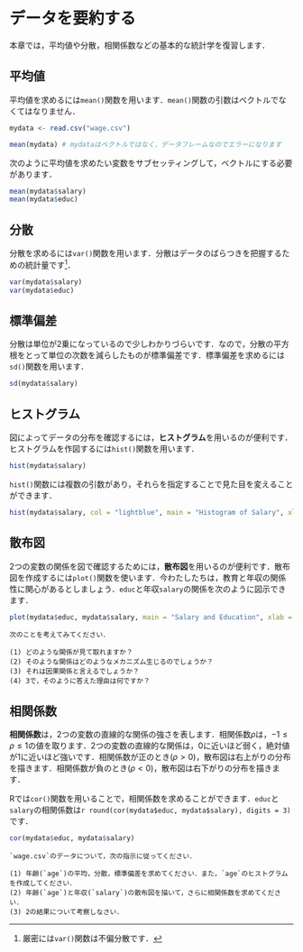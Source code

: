 # データを要約する{#summarization}

本章では，平均値や分散，相関係数などの基本的な統計学を復習します．

## 平均値

平均値を求めるには`mean()`関数を用います．`mean()`関数の引数はベクトルでなくてはなりません．

```r
mydata <- read.csv("wage.csv")
```


```r
mean(mydata) # mydataはベクトルではなく，データフレームなのでエラーになります
```
次のように平均値を求めたい変数をサブセッティングして，ベクトルにする必要があります．

```r
mean(mydata$salary)
mean(mydata$educ)
```
## 分散

分散を求めるには`var()`関数を用います．分散はデータのばらつきを把握するための統計量です^[厳密には`var()`関数は不偏分散です．]．

```r
var(mydata$salary)
var(mydata$educ)
```

## 標準偏差

分散は単位が2乗になっているので少しわかりづらいです．なので，分散の平方根をとって単位の次数を減らしたものが標準偏差です．標準偏差を求めるには`sd()`関数を用います．

```r
sd(mydata$salary)
```

## ヒストグラム

図によってデータの分布を確認するには，**ヒストグラム**を用いるのが便利です．ヒストグラムを作図するには`hist()`関数を用います．

```r
hist(mydata$salary)
```

`hist()`関数には複数の引数があり，それらを指定することで見た目を変えることができます．

```r
hist(mydata$salary, col = "lightblue", main = "Histogram of Salary", xlab = "Salary")
```

## 散布図

2つの変数の関係を図で確認するためには，**散布図**を用いるのが便利です．散布図を作成するには`plot()`関数を使います．今わたしたちは，教育と年収の関係性に関心があるとしましょう．`educ`と年収`salary`の関係を次のように図示できます．

```r
plot(mydata$educ, mydata$salary, main = "Salary and Education", xlab = "Years of Education", ylab = "Salary")
```

```exercise
次のことを考えてみてください．

(1) どのような関係が見て取れますか？
(2) そのような関係はどのようなメカニズム生じるのでしょうか？
(3) それは因果関係と言えるでしょうか？
(4) 3で，そのように答えた理由は何ですか？
```


## 相関係数

**相関係数**は，2つの変数の直線的な関係の強さを表します．相関係数$\rho$は，$-1 \leq \rho \leq1$の値を取ります．2つの変数の直線的な関係は，0に近いほど弱く，絶対値が1に近いほど強いです．相関係数が正のとき($\rho>0$)，散布図は右上がりの分布を描きます．相関係数が負のとき($\rho<0$)，散布図は右下がりの分布を描きます．

Rでは`cor()`関数を用いることで，相関係数を求めることができます．`educ`と`salary`の相関係数は`r round(cor(mydata$educ, mydata$salary), digits = 3)`です．

```r
cor(mydata$educ, mydata$salary)
```

```exercise
`wage.csv`のデータについて，次の指示に従ってください．

(1) 年齢(`age`)の平均，分散，標準偏差を求めてください．また，`age`のヒストグラムを作成してください．
(2) 年齢(`age`)と年収(`salary`)の散布図を描いて，さらに相関係数を求めてください．
(3) 2の結果について考察しなさい． 
```

